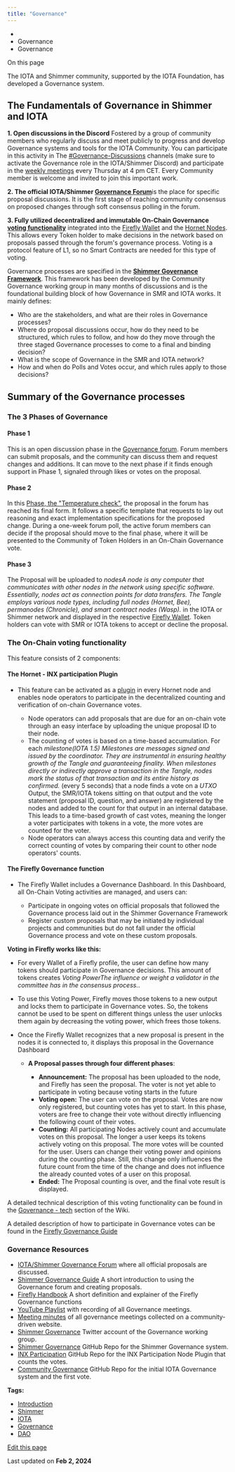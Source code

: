 ```yaml
---
title: "Governance"
---
```


* [](/)
* Governance
* Governance

On this page

The IOTA and Shimmer community, supported by the IOTA Foundation, has developed a Governance system.

## The Fundamentals of Governance in Shimmer and IOTA[​](#the-fundamentals-of-governance-in-shimmer-and-iota "Direct link to The Fundamentals of Governance in Shimmer and IOTA")

**1. Open discussions in the Discord** Fostered by a group of community members who regularly discuss and meet publicly to progress and develop Governance systems and tools for the IOTA Community. You can participate in this activity in The [#Governance-Discussions](https://discord.com/channels/397872799483428865/839927402242637834) channels (make sure to activate the Governance role in the IOTA/Shimmer Discord) and participate in the [weekly meetings](https://youtube.com/playlist?list=PL5joP0FyJQU4eKPWfQWradNVjMIPq86ID) every Thursday at 4 pm CET. Every Community member is welcome and invited to join this important work.

**2. The official IOTA/Shimmer [Governance Forum](https://govern.iota.org)**&#x69;s the place for specific proposal discussions. It is the first stage of reaching community consensus on proposed changes through soft consensus polling in the forum.

**3. Fully utilized decentralized and immutable On-Chain Governance [voting functionality](/learn/governance/governance-tech/)** integrated into the [Firefly Wallet](https://firefly.iota.org/) and the [Hornet Nodes](/hornet/2.0/welcome/). This allows every Token holder to make decisions in the network based on proposals passed through the forum's governance process. Voting is a protocol feature of L1, so no Smart Contracts are needed for this type of voting.

Governance processes are specified in the **[Shimmer Governance Framework](/learn/governance/the-shimmer-governance-framework/)**. This framework has been developed by the Community Governance working group in many months of discussions and is the foundational building block of how Governance in SMR and IOTA works. It mainly defines:

* Who are the stakeholders, and what are their roles in Governance processes?
* Where do proposal discussions occur, how do they need to be structured, which rules to follow, and how do they move through the three staged Governance processes to come to a final and binding decision?
* What is the scope of Governance in the SMR and IOTA network?
* How and when do Polls and Votes occur, and which rules apply to those decisions?

## Summary of the Governance processes[​](#summary-of-the-governance-processes "Direct link to Summary of the Governance processes")

### The 3 Phases of Governance[​](#the-3-phases-of-governance "Direct link to The 3 Phases of Governance")

#### Phase 1[​](#phase-1 "Direct link to Phase 1")

This is an open discussion phase in the [Governance forum](https://govern.iota.org/c/governance-proposals/shimmer-iota-phase-1-discussions/52). Forum members can submit proposals, and the community can discuss them and request changes and additions. It can move to the next phase if it finds enough support in Phase 1, signaled through likes or votes on the proposal.

#### Phase 2[​](#phase-2 "Direct link to Phase 2")

In this [Phase, the "Temperature check"](https://govern.iota.org/c/governance-proposals/phase-2-temperature-check/53), the proposal in the forum has reached its final form. It follows a specific template that requests to lay out reasoning and exact implementation specifications for the proposed change. During a one-week forum poll, the active forum members can decide if the proposal should move to the final phase, where it will be presented to the Community of Token Holders in an On-Chain Governance vote.

#### Phase 3[​](#phase-3 "Direct link to Phase 3")

The Proposal will be uploaded to *nodesA node is any computer that communicates with other nodes in the network using specific software. Essentially, nodes act as connection points for data transfers. The Tangle employs various node types, including full nodes (Hornet, Bee), permanodes (Chronicle), and smart contract nodes (Wasp).* in the IOTA or Shimmer network and displayed in the respective [Firefly Wallet](https://firefly.iota.org). Token holders can vote with SMR or IOTA tokens to accept or decline the proposal.

### The On-Chain voting functionality[​](#the-on-chain-voting-functionality "Direct link to The On-Chain voting functionality")

This feature consists of 2 components:

#### The Hornet - INX participation Plugin[​](#the-hornet---inx-participation-plugin "Direct link to The Hornet - INX participation Plugin")

* This feature can be activated as a [plugin](/hornet/2.0/inx-plugins/participation/welcome/) in every Hornet node and enables node operators to participate in the decentralized counting and verification of on-chain Governance votes.

  * Node operators can add proposals that are due for an on-chain vote through an easy interface by uploading the unique proposal ID to their node.
  * The counting of votes is based on a time-based accumulation. For each *milestone(IOTA 1.5) Milestones are messages signed and issued by the coordinator. They are instrumental in ensuring healthy growth of the Tangle and guaranteeing finality. When milestones directly or indirectly approve a transaction in the Tangle, nodes mark the status of that transaction and its entire history as confirmed.* (every 5 seconds) that a node finds a vote on a *UTXO* Output, the SMR/IOTA tokens sitting on that output and the vote statement (proposal ID, question, and answer) are registered by the nodes and added to the count for that output in an internal database. This leads to a time-based growth of cast votes, meaning the longer a voter participates with tokens in a vote, the more votes are counted for the voter.
  * Node operators can always access this counting data and verify the correct counting of votes by comparing their count to other node operators' counts.

#### The Firefly Governance function[​](#the-firefly-governance-function "Direct link to The Firefly Governance function")

* The Firefly Wallet includes a Governance Dashboard. In this Dashboard, all On-Chain Voting activities are managed, and users can:

  * Participate in ongoing votes on official proposals that followed the Governance process laid out in the Shimmer Governance Framework
  * Register custom proposals that may be initiated by individual projects and communities but do not fall under the official Governance process and vote on these custom proposals.

**Voting in Firefly works like this:**

* For every Wallet of a Firefly profile, the user can define how many tokens should participate in Governance decisions. This amount of tokens creates *Voting PowerThe influence or weight a validator in the committee has in the consensus process.*.

* To use this Voting Power, Firefly moves those tokens to a new output and locks them to participate in Governance votes. So, the tokens cannot be used to be spent on different things unless the user unlocks them again by decreasing the voting power, which frees those tokens.

* Once the Firefly Wallet recognizes that a new proposal is present in the nodes it is connected to, it displays this proposal in the Governance Dashboard

  * **A Proposal passes through four different phases**:

    * **Announcement:** The proposal has been uploaded to the node, and Firefly has seen the proposal. The voter is not yet able to participate in voting because voting starts in the future
    * **Voting open:** The user can vote on the proposal. Votes are now only registered, but counting votes has yet to start. In this phase, voters are free to change their vote without directly influencing the following count of their votes.
    * **Counting:** All participating Nodes actively count and accumulate votes on this proposal. The longer a user keeps its tokens actively voting on this proposal. The more votes will be counted for the user. Users can change their voting power and opinions during the counting phase. Still, this change only influences the future count from the time of the change and does not influence the already counted votes of a user on this proposal.
    * **Ended:** The Proposal counting is over, and the final vote result is displayed.

A detailed technical description of this voting functionality can be found in the [Governance - tech](/learn/governance/governance-tech/) section of the Wiki.

A detailed description of how to participate in Governance votes can be found in the [Firefly Governance Guide](/learn/governance/firefly-governance-guide/)

### Governance Resources[​](#governance-resources "Direct link to Governance Resources")

* [IOTA/Shimmer Governance Forum](https://govern.iota.org) where all official proposals are discussed.
* [Shimmer Governance Guide](https://govern.iota.org/t/read-first-shimmer-governance-guide/1406) A short introduction to using the Governance forum and creating proposals.
* [Firefly Handbook](https://iotaledger.GitHub.io/firefly/specifications/governance/) A short definition and explainer of the Firefly Governance functions
* [YouTube Playlist](https://youtube.com/playlist?list=PL5joP0FyJQU4eKPWfQWradNVjMIPq86ID) with recording of all Governance meetings.
* [Meeting minutes](https://www.tangletreasury.org/governance-and-treasury-minutes) of all governance meetings collected on a community-driven website.
* [Shimmer Governance](https://twitter.com/ShimmerGov) Twitter account of the Governance working group.
* [Shimmer Governance](https://GitHub.com/iota-community/Shimmer-Governance) GitHub Repo for the Shimmer Governance system.
* [INX Participation](https://GitHub.com/iotaledger/inx-participation) GitHub Repo for the INX Participation Node Plugin that counts the votes.
* [Community Governance](https://GitHub.com/iota-community/Community-Governance) GitHub Repo for the initial IOTA Governance system and the first vote.

**Tags:**

* [Introduction](/learn/tags/introduction/)
* [Shimmer](/learn/tags/shimmer/)
* [IOTA](/learn/tags/iota/)
* [Governance](/learn/tags/governance/)
* [DAO](/learn/tags/dao/)

[Edit this page](https://github.com/iotaledger/iota-wiki/edit/main/docs/learn/governance/governance-intro.md)

Last updated on **Feb 2, 2024**
